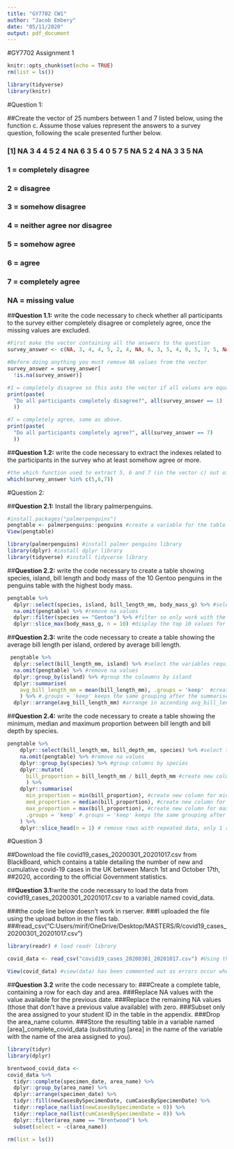 ```yaml
---
title: "GY7702 CW1"
author: "Jacob Embery"
date: "05/11/2020"
output: pdf_document
---
```

#GY7702 Assignment 1

```r
knitr::opts_chunk$set(echo = TRUE)
rm(list = ls())
```

```r
library(tidyverse)
library(knitr)
```

#Question 1:


##Create the vector of 25 numbers between 1 and 7 listed below, using the function c. Assume those values represent the answers to a survey question, following the scale presented further below.

### [1] NA 3 4 4 5 2 4 NA 6 3 5 4 0 5 7 5 NA 5 2 4 NA 3 3 5 NA

### 1 = completely disagree
### 2 = disagree
### 3 = somehow disagree
### 4 = neither agree nor disagree
### 5 = somehow agree
### 6 = agree
### 7 = completely agree
### NA = missing value


##**Question 1.1:** write the code necessary to check whether all participants to the survey either completely disagree or completely agree, once the missing values are excluded.

```r
#First make the vector containing all the answers to the question
survey_answer <- c(NA, 3, 4, 4, 5, 2, 4, NA, 6, 3, 5, 4, 0, 5, 7, 5, NA, 5, 2, 4, NA, 3, 3, 5, NA)

#Before doing anything you must remove NA values from the vector
survey_answer = survey_answer[
  !is.na(survey_answer)]

#1 = completely disagree so this asks the vector if all values are equal to 1.
print(paste(
  "Do all participants completely disagree?", all(survey_answer == 1)
  ))

#7 = completely agree, same as above.
print(paste(
  "Do all participants completely agree?", all(survey_answer == 7)
  ))
```


##**Question 1.2:** write the code necessary to extract the indexes related to the participants in the survey who at least somehow agree or more.

```r
#the which function used to extract 5, 6 and 7 (in the vector c) out of the survey_answer vetor
which(survey_answer %in% c(5,6,7))
```



#Question 2:


##**Question 2.1:** Install the library palmerpenguins.
  
```r

#install.packages("palmerpenguins")
pengtable <- palmerpenguins::penguins #create a variable for the table of data to be called from
View(pengtable)

library(palmerpenguins) #install palmer penguins library 
library(dplyr) #install dplyr library
library(tidyverse) #install tidyverse library
```



##**Question 2.2:** write the code necessary to create a table showing species, island, bill length and body mass of the 10 Gentoo penguins in the penguins table with the highest body mass.
  
```r
pengtable %>%
  dplyr::select(species, island, bill_length_mm, body_mass_g) %>% #select the variables required out of pengtable
  na.omit(pengtable) %>% #remove na values
  dplyr::filter(species == "Gentoo") %>% #filter so only work with the species "Gentoo" 
  dplyr::slice_max(body_mass_g, n = 10) #display the top 10 values for body mass
```



##**Question 2.3:** write the code necessary to create a table showing the average bill length per island, ordered by average bill length.
  
```r
 pengtable %>%
  dplyr::select(bill_length_mm, island) %>% #select the variables required out of pengtable
  na.omit(pengtable) %>% #remove na values
  dplyr::group_by(island) %>% #group the coloumns by island
  dplyr::summarise(
    avg_bill_length_mm = mean(bill_length_mm), .groups = 'keep'  #create a new column and calculate average bill length per island
    ) %>% #.groups = 'keep' keeps the same grouping after the summarise and stops any friendly errors in console
  dplyr::arrange(avg_bill_length_mm) #arrange in accending avg_bill_length_mm
```



##**Question 2.4:** write the code necessary to create a table showing the minimum, median and maximum proportion between bill length and bill depth by species.
  
```r
pengtable %>%
    dplyr::select(bill_length_mm, bill_depth_mm, species) %>% #select the variables required out of pengtable
    na.omit(pengtable) %>% #remove na values
    dplyr::group_by(species) %>% #group columns by species
    dplyr::mutate(
      bill_proportion = bill_length_mm / bill_depth_mm #create new column for minimum proportion
      ) %>%
    dplyr::summarise(
      min_proportion = min(bill_proportion), #create new column for minimum proportion
      med_proportion = median(bill_proportion), #create new column for median proportion
      max_proportion = max(bill_proportion), #create new column for maximum proportion
      .groups = 'keep' #.groups = 'keep' keeps the same grouping after the summarise and stops any friendly errors in console
    ) %>% 
    dplyr::slice_head(n = 1) # remove rows with repeated data, only 1 row per species
```



#Question 3

##Download the file covid19_cases_20200301_20201017.csv from BlackBoard, which contains a table detailing the number of new and cumulative covid-19 cases in the UK between March 1st and October 17th,
##2020, according to the official Government statistics.


##**Question 3.1:**write the code necessary to load the data from covid19_cases_20200301_20201017.csv to a variable named covid_data.

###the code line below doesn't work in rserver.
###I uploaded the file using the upload button in the files tab.
###read_csv("C:Users/mirif/OneDrive/Desktop/MASTERS/R/covid19_cases_20200301_20201017.csv")

```r
library(readr) # load readr library

covid_data <- read_csv("covid19_cases_20200301_20201017.csv") #Using this code i can import the uploaded dataset and call it covid_data

View(covid_data) #view(data) has been commented out as errors occur when trying to knit for R Markdown

```



##**Question 3.2** write the code necessary to:
###Create a complete table, containing a row for each day and area.
###Replace NA values with the value available for the previous date.
###Replace the remaining NA values (those that don’t have a previous value available) with zero.
###Subset only the area assigned to your student ID in the table in the appendix.
###Drop the area_name column.
###Store the resulting table in a variable named [area]_complete_covid_data (substituting [area] in the name of the variable with the name of the area assigned to you).

```r
library(tidyr)
library(dplyr)

brentwood_covid_data <-
covid_data %>%
  tidyr::complete(specimen_date, area_name) %>%
  dplyr::group_by(area_name) %>%
  dplyr::arrange(specimen_date) %>%
  tidyr::fill(newCasesBySpecimenDate, cumCasesBySpecimenDate) %>%
  tidyr::replace_na(list(newCasesBySpecimenDate = 0)) %>%
  tidyr::replace_na(list(cumCasesBySpecimenDate = 0)) %>%
  dplyr::filter(area_name == "Brentwood") %>%
  subset(select = -c(area_name))
```













```r
rm(list = ls())
```

